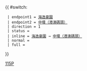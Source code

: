 {{Error|錯誤：此模板已停用。請見[[Template:HK Bus Route Cross Harbour/doc]]。}}{{ #switch: {{{format|}}}
  | endpoint1 = [[海逸豪園公共運輸交匯處|海逸豪園]]
  | endpoint2 = [[中環（港澳碼頭）巴士總站|中環（港澳碼頭）]]
  | direction = 1
  | status = {{HK Bus Status|M}}
  | inline = [[海逸豪園公共運輸交匯處|海逸豪園]] → [[中環（港澳碼頭）巴士總站|中環（港澳碼頭）]]
  | normal =
  | full =
}}<noinclude>[[Category:過海隧道巴士路線模板|115P]]</noinclude>